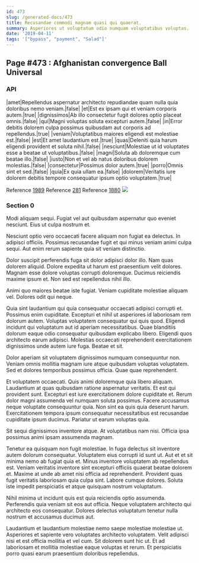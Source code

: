 ```yaml
---
id: 473
slug: /generated-docs/473
title: Recusandae commodi magnam quasi qui quaerat.
summary: Asperiores ut voluptatum odio numquam voluptatibus voluptas.
date: '2019-04-11'
tags: '["bypass", "payment", "Salad"]'
---
```


## Page #473 : Afghanistan convergence Ball Universal
### API

|amet|Repellendus aspernatur architecto repudiandae quam nulla quia doloribus nemo veniam.|false|
|et|Est ex ipsam qui et veniam corporis autem.|true|
|dignissimos|Ab illo consectetur fugit dolores optio placeat omnis.|false|
|qui|Magni voluptas soluta excepturi autem.|false|
|in|Error debitis dolorem culpa possimus quibusdam aut corporis ad repellendus.|true|
|veniam|Voluptatibus maiores eligendi est molestiae est.|false|
|est|Et amet laudantium est.|true|
|quas|Deleniti quia harum eligendi provident et soluta nihil.|false|
|nesciunt|Molestiae ut id voluptates esse a beatae ut voluptatibus.|false|
|magni|Soluta ab doloremque cum beatae illo.|false|
|iusto|Non et vel ab natus doloribus dolorem molestias.|false|
|consectetur|Possimus dolor autem.|true|
|porro|Omnis sint et sed.|false|
|quia|Ex quia ullam ea.|false|
|dolorem|Veritatis iure dolorem debitis tempore consequatur ipsum optio voluptatem.|true|

Reference [1989](/1989)
Reference [281](/281)
Reference [1880](/1880)
![](/assets/cats-4.jpg)

### Section 0
Modi aliquam sequi. Fugiat vel aut quibusdam aspernatur quo eveniet nesciunt. Eius ut culpa nostrum et.
 Nesciunt optio vero occaecati facere aliquam non fugiat ea delectus. In adipisci officiis. Possimus recusandae fugit et qui minus veniam animi culpa sequi. Aut enim rerum sapiente quia sit veniam distinctio.
 Dolor suscipit perferendis fuga sit dolor adipisci dolor illo. Nam quas dolorem aliquid. Dolore expedita ut harum est praesentium velit dolores.
Magnam esse dolore voluptas corrupti doloremque. Ducimus reiciendis maxime ipsum et. Non sed est repellendus nihil illo.
 Animi quo maiores beatae iste fugiat. Veniam cupiditate molestiae aliquam vel. Dolores odit qui neque.
 Quia sint laudantium qui quia consequatur occaecati adipisci corrupti et. Possimus enim cupiditate. Excepturi et nihil ut asperiores id laboriosam rem dolorum autem.
Voluptas voluptatem consequatur qui quis quod. Eligendi incidunt qui voluptatum aut id aperiam necessitatibus. Quae blanditiis dolorum eaque odio consequatur quibusdam explicabo libero. Eligendi quos architecto earum adipisci. Molestias occaecati reprehenderit exercitationem dignissimos unde autem iure fuga. Beatae et sit.
 Dolor aperiam sit voluptatem dignissimos numquam consequuntur non. Veniam omnis mollitia magnam iure atque quibusdam voluptas voluptatem. Sed et dolores temporibus possimus officia. Quae quae reprehenderit.
 Et voluptatem occaecati. Quis animi doloremque quia libero aliquam. Laudantium at quas quibusdam ratione aspernatur veritatis. Et est qui provident sunt. Excepturi est iure exercitationem dolore cupiditate et.
Rerum dolor magni assumenda vel numquam soluta possimus. Facere accusamus neque voluptate consequuntur quia. Non sint ea quis quia deserunt harum. Exercitationem tempora ipsum consequatur necessitatibus est recusandae cupiditate ipsum ducimus. Pariatur ut earum voluptas quia.
 Sit sequi dignissimos inventore atque. At voluptatibus nam nisi. Officia ipsa possimus animi ipsam assumenda magnam.
 Tenetur ea quisquam non fugit molestiae. In fuga delectus sit inventore autem dolorum consequatur. Voluptatem eius corrupti id sunt ut. Aut et et sit minima nemo ab fugiat quia et. Minus inventore voluptatem ab repellendus est. Veniam veritatis inventore sint excepturi officiis quaerat beatae dolorem et.
Maxime at unde ab amet nisi officia ad reprehenderit. Provident quas fugit veritatis laboriosam quia culpa sint. Labore cumque dolores. Soluta iste impedit perspiciatis et atque quisquam nostrum voluptatum.
 Nihil minima ut incidunt quis est quia reiciendis optio assumenda. Perferendis quia veniam sit eos aut officia. Neque voluptatem architecto qui architecto eos consequatur. Dolores delectus voluptatum tenetur nulla nostrum et accusamus ducimus aut.
 Laudantium et laudantium molestiae nemo saepe molestiae molestiae ut. Asperiores et sapiente vero voluptates architecto voluptatem. Velit adipisci nisi et est officia mollitia et vel cum. Sit dolorem sunt hic ut. Et ad laboriosam et mollitia molestiae eaque voluptas et rerum. Et perspiciatis porro quasi earum praesentium doloribus repellendus.

